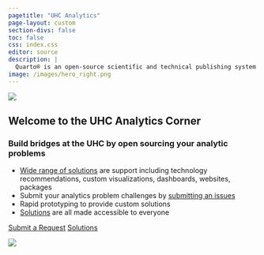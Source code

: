 ```yaml
---
pagetitle: "UHC Analytics"
page-layout: custom
section-divs: false
toc: false
css: index.css
editor: source
description: | 
  Quarto® is an open-source scientific and technical publishing system built on Pandoc.
image: /images/hero_right.png
---
```

 
::: {.hero-banner}    
  
::: {.hero-image .hero-image-left}
![](images/hero-hex-2.png){fig-alt="hexagon background"}
:::

::: {.content-block}

# Welcome to the UHC Analytics Corner

### Build bridges at the UHC by open sourcing your analytic problems

- [Wide range of solutions](docs/gallery/) are support including technology recommendations, custom visualizations, dashboards, websites, packages
- Submit your analytics problem challenges by [submitting an issues](https://github.com/Drexel-UHC/analytics-core/issues/new?assignees=&labels=&template=request.yml&title=%5BRequest+title%5D%3A+) 
- Rapid prototyping to provide custom solutions 
- [Solutions](docs/blog/) are all made accessible to everyone

::: {.hero-buttons}
[Submit a Request](https://github.com/Drexel-UHC/analytics-core/issues/new?assignees=&labels=&template=request.yml&title=%5BRequest+title%5D%3A+){.btn-action-primary .btn-action .btn .btn-success .btn-lg role="button"}
[Solutions](docs/blog/){#btn-guide .btn-action .btn .btn-info .btn-lg role="button"}
::: 

:::

::: {.hero-image .hero-image-right}
![](images/hero-hex-2.png){fig-alt="hexagon background"} 
:::

:::